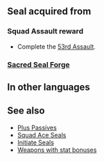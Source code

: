 {{Passive
|type=S
|name=Squad Ace BA
|exclusive=0
|canUseWeapon={{WeaponList|All}}
|canUseMove={{MoveList|All}}
|1name=Squad Ace BA 1
|alt1name=Squad Ace AG 1
|1tagid=SID_第53迷宮の覇者1
|1cost=100
|1effect=Grants HP+3, Def+1.
|statModifiers1=3,0,0,1,0
|1required=-
|1next=-
|2name=Squad Ace BA 2
|alt2name=Squad Ace AG 2
|2tagid=SID_第53迷宮の覇者2
|2cost=200
|2effect=Grants HP+4, Def+2.
|statModifiers2=4,0,0,2,0
}}
==Seal acquired from==
===Squad Assault reward===
* Complete the [[53rd Assault]].
===[[Sacred Seal Forge]]===
{{SealCosts
|seals=Squad Ace BA 1;Squad Ace BA 2
|badgeColor=Scarlet
|costs1=-<!--0;0;0-->
|costs2=400;1000;100
}}
==In other languages==
{{OtherLanguages
|japanese=第５３迷宮の覇者
|german=Überfall-Ass BA
|spanishEU=As del asalto BA
|spanishLA=As del asalto BA
|french=Assaut réussi BA
|italian=Asso sq. BA
|chineseTW=第５３迷宮的霸王
|portuguese=Esquadrão ás BA
}}
==See also==
* [[Plus Passives]]
* [[Squad Ace Seals]]
* [[Initiate Seals]]
* [[:Category:Weapons with stat bonuses|Weapons with stat bonuses]]
{{Seals Navbox}}